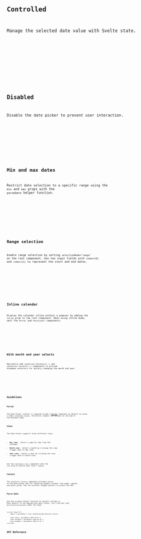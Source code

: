 ---
---








<Preview client:load>
	<Fragment slot="preview">
		<Default client:visible />
	</Fragment>
	<Fragment slot="code">
		<Code code={DefaultRaw} lang="svelte" />
	</Fragment>
</Preview>

## Controlled

Manage the selected date value with Svelte state.

<Preview client:load>
	<Fragment slot="preview">
		<Controlled client:visible />
	</Fragment>
	<Fragment slot="code">
		<Code code={ControlledRaw} lang="svelte" />
	</Fragment>
</Preview>

## Disabled

Disable the date picker to prevent user interaction.

<Preview client:load>
	<Fragment slot="preview">
		<Disabled client:visible />
	</Fragment>
	<Fragment slot="code">
		<Code code={DisabledRaw} lang="svelte" />
	</Fragment>
</Preview>

## Min and max dates

Restrict date selection to a specific range using the `min` and `max` props with the `parseDate` helper function.

<Preview client:load>
	<Fragment slot="preview">
		<MinMax client:visible />
	</Fragment>
	<Fragment slot="code">
		<Code code={MinMaxRaw} lang="svelte" />
	</Fragment>
</Preview>

## Range selection

Enable range selection by setting `selectionMode="range"` on the root component. Use two input fields with `index={0}` and `index={1}` to represent the start and end dates.

<Preview client:load>
	<Fragment slot="preview">
		<Range client:visible />
	</Fragment>
	<Fragment slot="code">
		<Code code={RangeRaw} lang="svelte" />
	</Fragment>
</Preview>

## Inline calendar

Display the calendar inline without a popover by adding the `inline` prop to the root component. When using inline mode, omit the `Portal` and `Positioner` components.

<Preview client:load>
	<Fragment slot="preview">
		<Inline client:visible />
	</Fragment>
	<Fragment slot="code">
		<Code code={InlineRaw} lang="svelte" />
	</Fragment>
</Preview>

## With month and year selects

Optionally add `<DatePicker.MonthSelect />` and `<DatePicker.YearSelect />` components to provide dropdown selectors for quickly changing the month and year.

<Preview client:load>
	<Fragment slot="preview">
		<WithSelects client:visible />
	</Fragment>
	<Fragment slot="code">
		<Code code={WithSelectsRaw} lang="svelte" />
	</Fragment>
</Preview>

## Guidelines

### Portal

The Date Picker content is rendered inside a [Portal](/docs/components/portal) component by default to avoid z-index stacking issues. The Portal renders the content at the end of the document body.

### Views

The Date Picker supports three different views:

- **Day view** - Select a specific day from the calendar
- **Month view** - Select a month by clicking the view trigger when in day view
- **Year view** - Select a year by clicking the view trigger when in month view

Use the `<DatePicker.View>` component with the `view` prop to define each view's layout.

### Context

The `<DatePicker.Context>` component provides access to the date picker API for rendering dynamic content like weeks, months, and years grids. Use the children snippet pattern to access the API.

### Parse Date

Use the `parseDate` helper function to convert strings or Date objects to the appropriate date format. This function uses `@internationalized/date` under the hood.

```svelte
<script lang="ts">
	import { parseDate } from '@skeletonlabs/skeleton-svelte';

	const date = parseDate('2025-10-15');
	const minDate = parseDate('2024-01-01');
	const maxDate = parseDate('2024-12-31');
</script>
```

## API Reference

<ApiTable />
